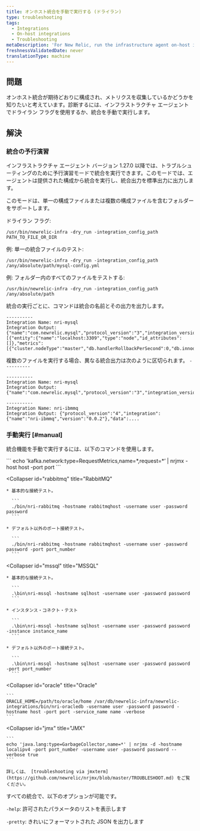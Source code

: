 ```yaml
---
title: オンホスト統合を手動で実行する (ドライラン)
type: troubleshooting
tags:
  - Integrations
  - On-host integrations
  - Troubleshooting
metaDescription: 'For New Relic, run the infrastructure agent on-host integrations manually (dry-run).'
freshnessValidatedDate: never
translationType: machine
---
```


## 問題

オンホスト統合が期待どおりに構成され、メトリクスを収集しているかどうかを知りたいと考えています。診断するには、インフラストラクチャ エージェントでドライラン フラグを使用するか、統合を手動で実行します。

## 解決

### 統合の予行演習

インフラストラクチャ エージェント バージョン 1.27.0 以降では、トラブルシューティングのために予行演習モードで統合を実行できます。このモードでは、エージェントは提供された構成から統合を実行し、統合出力を標準出力に出力します。

このモードは、単一の構成ファイルまたは複数の構成ファイルを含むフォルダーをサポートします。

ドライラン フラグ:

```
/usr/bin/newrelic-infra -dry_run -integration_config_path PATH_TO_FILE_OR_DIR
```

例: 単一の統合ファイルのテスト:

```
/usr/bin/newrelic-infra -dry_run -integration_config_path /any/absolute/path/mysql-config.yml 
```

例: フォルダー内のすべてのファイルをテストする:

```
/usr/bin/newrelic-infra -dry_run -integration_config_path /any/absolute/path 
```

統合の実行ごとに、コマンドは統合の名前とその出力を出力します。

```
----------
Integration Name: nri-mysql
Integration Output: {"name":"com.newrelic.mysql","protocol_version":"3","integration_version":"1.8.0","data":[{"entity":{"name":"localhost:3309","type":"node","id_attributes":[]},"metrics":[{"cluster.nodeType":"master","db.handlerRollbackPerSecond":0,"db.innodb.bufferPoolPagesData":1139,"db.innodb.bufferPoolPagesFree":7049,"db.innodb.bufferPoolPagesTotal":8192,"db.innodb.dataReadBytesPerSecond":0,"db.innodb.dataWrittenBytesPerSecond":0,"db.innodb.logWaitsPerSecond":0,"db.innodb.rowLockCurrentWaits"...
```

複数のファイルを実行する場合、異なる統合出力は次のように区切られます。 `----------`

```
----------
Integration Name: nri-mysql
Integration Output: {"name":"com.newrelic.mysql","protocol_version":"3","integration_version":"1.8.0","data":...

----------
Integration Name: nri-ibmmq
Integration Output: {"protocol_version":"4","integration":{"name":"nri-ibmmq","version":"0.0.2"},"data":....
```

### 手動実行 [#manual]

統合機能を手動で実行するには、以下のコマンドを使用します。

<CollapserGroup>
  <Collapser
    id="kafka"
    title="カフカ"
  >
    ```
    echo 'kafka.network:type=RequestMetrics,name=*,request=*’ | nrjmx -host host -port port
    ```
  </Collapser>

  <Collapser
    id="rabbitmq"
    title="RabbitMQ"
  >
    * 基本的な接続テスト。

      ```
      ./bin/nri-rabbitmq -hostname rabbitmqhost -username user -password password
      ```

    * デフォルト以外のポート接続テスト。

      ```
      ./bin/nri-rabbitmq -hostname rabbitmqhost -username user -password password -port port_number
      ```
  </Collapser>

  <Collapser
    id="mssql"
    title="MSSQL"
  >
    * 基本的な接続テスト。

      ```
      .\bin\nri-mssql -hostname sqlhost -username user -password password
      ```

    * インスタンス・コネクト・テスト

      ```
      .\bin\nri-mssql -hostname sqlhost -username user -password password -instance instance_name
      ```

    * デフォルト以外のポート接続テスト。

      ```
      .\bin\nri-mssql -hostname sqlhost -username user -password password -port port_number
      ```
  </Collapser>

  <Collapser
    id="oracle"
    title="Oracle"
  >
    ```
    ORACLE_HOME=/path/to/oracle/home /var/db/newrelic-infra/newrelic-integrations/bin/nri-oracledb -username user -password password -hostname host -port port -service_name name -verbose
    ```
  </Collapser>

  <Collapser
    id="jmx"
    title="JMX"
  >
    ```
    echo 'java.lang:type=GarbageCollector,name=*' | nrjmx -d -hostname localipv4 -port port_number -username user -password password --verbose true
    ```

    詳しくは、 [troubleshooting via jmxterm](https://github.com/newrelic/nrjmx/blob/master/TROUBLESHOOT.md) をご覧ください。
  </Collapser>
</CollapserGroup>

すべての統合で、以下のオプションが可能です。

`-help`: 許可されたパラメータのリストを表示します

`-pretty`: きれいにフォーマットされた JSON を出力します